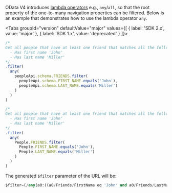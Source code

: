 
OData V4 introduces [lambda operators](http://docs.oasis-open.org/odata/odata/v4.01/odata-v4.01-part2-url-conventions.html#sec_LambdaOperators) e.g., `any`/`all`, so that the root property of the one-to-many navigation properties can be filtered.
Below is an example that demonstrates how to use the lambda operator `any`.

<Tabs groupId="version" defaultValue="major" values={[ { label: 'SDK 2.x', value: 'major' }, { label: 'SDK 1.x', value: 'deprecated' } ]}>
<TabItem value="major">

```ts
/*
Get all people that have at least one friend that matches all the following conditions:
  - Has first name 'John'
  - Has last name 'Miller'
*/
.filter(
  any(
    peopleApi.schema.FRIENDS.filter(
      peopleApi.schema.FIRST_NAME.equals('John'),
      peopleApi.schema.LAST_NAME.equals('Miller')
    )
  )
)
```

</TabItem>
<TabItem value="deprecated">

```ts
/*
Get all people that have at least one friend that matches all the following conditions:
  - Has first name 'John'
  - Has last name 'Miller'
*/
.filter(
  any(
    People.FRIENDS.filter(
      People.FIRST_NAME.equals('John'),
      People.LAST_NAME.equals('Miller')
    )
  )
)
```

</TabItem>
</Tabs>

The generated `$filter` parameter of the URL will be:

```sql
$filter=(/any(a0:((a0/Friends/FirstName eq 'John' and a0/Friends/LastName eq 'Miller'))))
```
